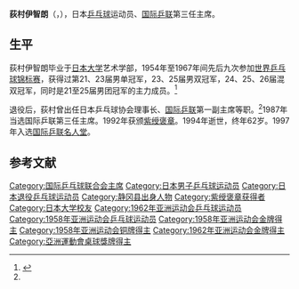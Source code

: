 {{Infobox table tennis player
| playername = 荻村伊智朗
| image = Ichiro Ogimura 1955.jpg
| imagesize = 250px
| caption = 荻村伊智朗在1955年世乒赛上
| nationality = {{JPN}}
| playingstyle= 
| hrank= 1（1954年9月）<ref>{{cite web |url=http://www.ittf.com/museum/ConsolidatedRankings.pdf |title=History of World Rankings |author=André Damman |publisher=ITTF Museum |accessdate=April 27, 2011 |format=PDF |deadurl=yes |archiveurl=https://web.archive.org/web/20160303211316/http://www.ittf.com/museum/consolidatedrankings.pdf |archivedate=2016-03-03}}</ref>
| birth_date  = {{Birth date|1932|06|25}}
| birth_place = {{JPN}}[[伊东市|伊东市]]
| death_date  = {{Death date and age|1994|12|05|1932|06|25}}
| death_place = {{JPN}}[[东京|东京]]
| height = 
| weight = 
| medaltemplates =
{{MedalSport | 男子[[乒乓球|乒乓球]]}}
{{MedalCountry | {{JPN}}}}
{{MedalCompetition|[[世界乒乓球锦标赛|世界乒乓球锦标赛]]<!-- 注释出：[[File:ITTF.png|30px]] -->}}
{{MedalGold|[[1954年世界乒乓球锦标赛|1954年 温布利]]|男子单打}}
{{MedalBronze|[[1954年世界乒乓球锦标赛|1954年 温布利]]|男子双打}}
{{MedalGold|[[1954年世界乒乓球锦标赛|1954年 温布利]]|男子团体}}
{{MedalBronze|[[1955年世界乒乓球锦标赛|1955年 乌得勒支]]|男子双打}}
{{MedalGold|[[1955年世界乒乓球锦标赛|1955年 乌得勒支]]|男子团体}}
{{MedalGold|[[1956年世界乒乓球锦标赛|1956年 东京]]|男子单打}}
{{MedalGold|[[1956年世界乒乓球锦标赛|1956年 东京]]|男子双打}}
{{MedalGold|[[1956年世界乒乓球锦标赛|1956年 东京]]|男子团体}}
{{MedalSilver|[[1957年世界乒乓球锦标赛|1957年 斯德哥尔摩]]|男子单打}}
{{MedalSilver|[[1957年世界乒乓球锦标赛|1957年 斯德哥尔摩]]|男子双打}}
{{MedalGold|[[1957年世界乒乓球锦标赛|1957年 斯德哥尔摩]]|混合双打}}
{{MedalGold|[[1957年世界乒乓球锦标赛|1957年 斯德哥尔摩]]|男子团体}}
{{MedalBronze|[[1959年世界乒乓球锦标赛|1959年 多特蒙德]]|男子单打}}
{{MedalGold|[[1959年世界乒乓球锦标赛|1959年 多特蒙德]]|男子双打}}
{{MedalGold|[[1959年世界乒乓球锦标赛|1959年 多特蒙德]]|混合双打}}
{{MedalGold|[[1959年世界乒乓球锦标赛|1959年 多特蒙德]]|男子团体}}
{{MedalGold|[[1961年世界乒乓球锦标赛|1961年 北京]]|混合双打}}
{{MedalSilver|[[1961年世界乒乓球锦标赛|1961年 北京]]|男子团体}}
{{MedalSilver|[[1963年世界乒乓球锦标赛|1963年 布拉格]]|男子团体}}
{{MedalSilver|[[1965年世界乒乓球锦标赛|1965年 卢布尔雅那]]|男子团体}}
}}
'''荻村伊智朗'''（{{jpn|j=荻村 伊智朗|hg=おぎむら いちろう|rm=Ogimura Ichiro}}，{{bd|1932年|6月25日|1994年|12月4日|Ogimura Ichiro}}），日本[[乒乓球|乒乓球]]运动员、[[国际乒联|国际乒联]]第三任主席。

== 生平 ==
荻村伊智朗毕业于[[日本大学|日本大学]]艺术学部，1954年至1967年间先后九次参加[[世界乒乓球锦标赛|世界乒乓球锦标赛]]，获得过第21、23届男单冠军，23、25届男双冠军，24、25、26届混双冠军，同时是21至25届男团冠军的主力成员。<ref name=baike>{{cite book|title=《中国大百科全书（体育卷）》|year=1982|publisher=中国大百科全书出版社}}</ref>

退役后，荻村曾出任日本乒乓球协会理事长、[[国际乒联|国际乒联]]第一副主席等职。<ref name=baike />1987年当选国际乒联第三任主席。1992年获颁[[紫绶褒章|紫绶褒章]]。1994年逝世，终年62岁。1997年入选[[国际乒联名人堂|国际乒联名人堂]]。

== 参考文献 ==
{{reflist}}

{{世界乒乓球锦标赛男子单打冠军}}
{{世界乒乓球锦标赛男子双打冠军}}
{{世界乒乓球锦标赛男子团体冠军}}
{{世界乒乓球锦标赛混合双打冠军}}
{{亞洲乒乓球錦標賽男子單打冠軍}}
{{亚洲乒乓球锦标赛男子双打冠军}}
{{亚洲乒乓球锦标赛混合双打冠军}}
{{亚洲乒乓球锦标赛男子团体冠军}}
{{亚洲运动会乒乓球比赛混合双打冠军}}
{{亚洲运动会乒乓球比赛男子团体冠军}}
{{日本乒乓球}}

{{Authority control}}
{{DEFAULTSORT:Ogimura Ichiro}}
[[Category:国际乒乓球联合会主席|Category:国际乒乓球联合会主席]]
[[Category:日本男子乒乓球运动员|Category:日本男子乒乓球运动员]]
[[Category:日本退役乒乓球运动员|Category:日本退役乒乓球运动员]]
[[Category:静冈县出身人物|Category:静冈县出身人物]]
[[Category:紫绶褒章获得者|Category:紫绶褒章获得者]]
[[Category:日本大学校友|Category:日本大学校友]]
[[Category:1962年亚洲运动会乒乓球运动员|Category:1962年亚洲运动会乒乓球运动员]]
[[Category:1958年亚洲运动会乒乓球运动员|Category:1958年亚洲运动会乒乓球运动员]]
[[Category:1958年亚洲运动会金牌得主|Category:1958年亚洲运动会金牌得主]]
[[Category:1958年亚洲运动会铜牌得主|Category:1958年亚洲运动会铜牌得主]]
[[Category:1962年亚洲运动会金牌得主|Category:1962年亚洲运动会金牌得主]]
[[Category:亞洲運動會桌球獎牌得主|Category:亞洲運動會桌球獎牌得主]]